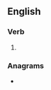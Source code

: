 ==English==

===Verb===
{{head|en|verb form}}

# {{en-past of|ramble}}

===Anagrams===
* {{anagrams|en|a=abdelmr|blarmed|marbled}}